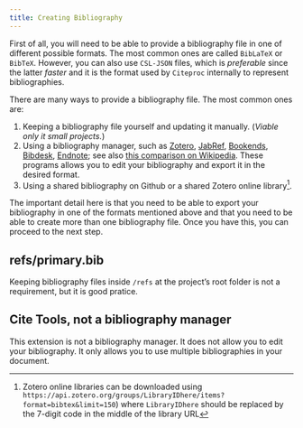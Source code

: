```yaml
---
title: Creating Bibliography
---
```


First of all, you will need to be able to provide a bibliography file in one of different possible formats. The most common ones are called `BibLaTeX` or `BibTeX`. However, you can also use `CSL-JSON` files, which is *preferable* since the latter *faster* and it is the format used by `Citeproc` internally to represent bibliographies.

There are many ways to provide a bibliography file. The most common ones are:

1. Keeping a bibliography file yourself and updating it manually. (*Viable only it small projects.*)
2. Using a bibliography manager, such as [Zotero](http://www.zotero.org), [JabRef](https://www.jabref.org), [Bookends](https://www.sonnysoftware.com), [Bibdesk](https://bibdesk.sourceforge.io), [Endnote](https://endnote.com); see also [this comparison on Wikipedia](https://en.wikipedia.org/wiki/Comparison_of_reference_management_software). These programs allows you to edit your bibliography and export it in the desired format.
3. Using a shared bibliography on Github or a shared Zotero online library^[Zotero online libraries can be downloaded using `https://api.zotero.org/groups/LibraryIDhere/items?format=bibtex&limit=150`) where `LibraryIDhere` should be replaced by the 7-digit code in the middle of the library URL].

The important detail here is that you need to be able to export your bibliography in one of the formats mentioned above and that you need to be able to create more than one bibliography file. Once you have this, you can proceed to the next step.

::: {.callout-warning}
## refs/primary.bib
Keeping bibliography files inside `/refs` at the project's root folder is not a requirement, but it is good pratice.
:::

::: {.callout-important}
## Cite Tools, not a bibliography manager
This extension is not a bibliography manager. It does not allow you to edit your bibliography. It only allows you to use multiple bibliographies in your document.
:::

